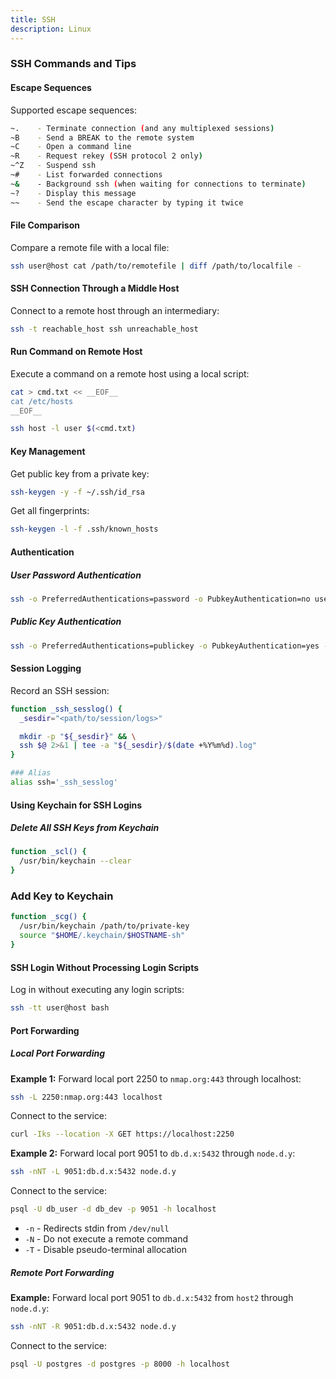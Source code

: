 ```yaml
---
title: SSH
description: Linux
---
```

### SSH Commands and Tips

#### Escape Sequences

Supported escape sequences:
```bash
~.    - Terminate connection (and any multiplexed sessions)
~B    - Send a BREAK to the remote system
~C    - Open a command line
~R    - Request rekey (SSH protocol 2 only)
~^Z   - Suspend ssh
~#    - List forwarded connections
~&    - Background ssh (when waiting for connections to terminate)
~?    - Display this message
~~    - Send the escape character by typing it twice
```

#### File Comparison

Compare a remote file with a local file:
```bash
ssh user@host cat /path/to/remotefile | diff /path/to/localfile -
```

#### SSH Connection Through a Middle Host

Connect to a remote host through an intermediary:
```bash
ssh -t reachable_host ssh unreachable_host
```

#### Run Command on Remote Host

Execute a command on a remote host using a local script:
```bash
cat > cmd.txt << __EOF__
cat /etc/hosts
__EOF__

ssh host -l user $(<cmd.txt)
```

#### Key Management

Get public key from a private key:
```bash
ssh-keygen -y -f ~/.ssh/id_rsa
```

Get all fingerprints:
```bash
ssh-keygen -l -f .ssh/known_hosts
```

#### Authentication

##### User Password Authentication
```bash
ssh -o PreferredAuthentications=password -o PubkeyAuthentication=no user@remote_host
```

##### Public Key Authentication
```bash
ssh -o PreferredAuthentications=publickey -o PubkeyAuthentication=yes -i id_rsa user@remote_host
```

#### Session Logging

Record an SSH session:
```bash
function _ssh_sesslog() {
  _sesdir="<path/to/session/logs>"

  mkdir -p "${_sesdir}" && \
  ssh $@ 2>&1 | tee -a "${_sesdir}/$(date +%Y%m%d).log"
}

### Alias
alias ssh='_ssh_sesslog'
```

#### Using Keychain for SSH Logins

##### Delete All SSH Keys from Keychain
```bash
function _scl() {
  /usr/bin/keychain --clear
}
```

### Add Key to Keychain
```bash
function _scg() {
  /usr/bin/keychain /path/to/private-key
  source "$HOME/.keychain/$HOSTNAME-sh"
}
```

#### SSH Login Without Processing Login Scripts

Log in without executing any login scripts:
```bash
ssh -tt user@host bash
```

#### Port Forwarding

##### Local Port Forwarding

**Example 1:** Forward local port 2250 to `nmap.org:443` through localhost:
```bash
ssh -L 2250:nmap.org:443 localhost
```
Connect to the service:
```bash
curl -Iks --location -X GET https://localhost:2250
```

**Example 2:** Forward local port 9051 to `db.d.x:5432` through `node.d.y`:
```bash
ssh -nNT -L 9051:db.d.x:5432 node.d.y
```
Connect to the service:
```bash
psql -U db_user -d db_dev -p 9051 -h localhost
```

* `-n` - Redirects stdin from `/dev/null`
* `-N` - Do not execute a remote command
* `-T` - Disable pseudo-terminal allocation

##### Remote Port Forwarding

**Example:** Forward local port 9051 to `db.d.x:5432` from `host2` through `node.d.y`:
```bash
ssh -nNT -R 9051:db.d.x:5432 node.d.y
```
Connect to the service:
```bash
psql -U postgres -d postgres -p 8000 -h localhost
```